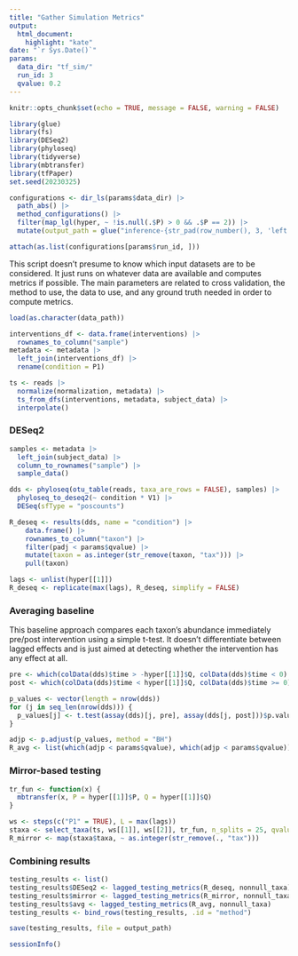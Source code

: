 ```yaml
---
title: "Gather Simulation Metrics"
output: 
  html_document:
    highlight: "kate"
date: "`r Sys.Date()`"
params:
  data_dir: "tf_sim/"
  run_id: 3
  qvalue: 0.2
---
```


```r
knitr::opts_chunk$set(echo = TRUE, message = FALSE, warning = FALSE)
```

```r
library(glue)
library(fs)
library(DESeq2)
library(phyloseq)
library(tidyverse)
library(mbtransfer)
library(tfPaper)
set.seed(20230325)
```

```r
configurations <- dir_ls(params$data_dir) |>
  path_abs() |>
  method_configurations() |>
  filter(map_lgl(hyper, ~ !is.null(.$P) > 0 && .$P == 2)) |>
  mutate(output_path = glue("inference-{str_pad(row_number(), 3, 'left', '0')}.rda"))

attach(as.list(configurations[params$run_id, ]))
```

This script doesn't presume to know which input datasets are to be considered.
It just runs on whatever data are available and computes metrics if possible.
The main parameters are related to cross validation, the method to use, the data
to use, and any ground truth needed in order to compute metrics.

```r
load(as.character(data_path))

interventions_df <- data.frame(interventions) |>
  rownames_to_column("sample")
metadata <- metadata |>
  left_join(interventions_df) |>
  rename(condition = P1)

ts <- reads |>
  normalize(normalization, metadata) |>
  ts_from_dfs(interventions, metadata, subject_data) |>
  interpolate()
```

### DESeq2

```r
samples <- metadata |>
  left_join(subject_data) |>
  column_to_rownames("sample") |>
  sample_data()

dds <- phyloseq(otu_table(reads, taxa_are_rows = FALSE), samples) |>
  phyloseq_to_deseq2(~ condition * V1) |>
  DESeq(sfType = "poscounts")
```

```r
R_deseq <- results(dds, name = "condition") |>
    data.frame() |>
    rownames_to_column("taxon") |>
    filter(padj < params$qvalue) |>
    mutate(taxon = as.integer(str_remove(taxon, "tax"))) |>
    pull(taxon)

lags <- unlist(hyper[[1]])
R_deseq <- replicate(max(lags), R_deseq, simplify = FALSE)
```

### Averaging baseline

This baseline approach compares each taxon's abundance immediately pre/post
intervention using a simple t-test. It doesn't differentiate between lagged
effects and is just aimed at detecting whether the intervention has any effect
at all.

```r
pre <- which(colData(dds)$time > -hyper[[1]]$Q, colData(dds)$time < 0)
post <- which(colData(dds)$time < hyper[[1]]$Q, colData(dds)$time >= 0)

p_values <- vector(length = nrow(dds))
for (j in seq_len(nrow(dds))) {
  p_values[j] <- t.test(assay(dds)[j, pre], assay(dds[j, post]))$p.value
}

adjp <- p.adjust(p_values, method = "BH")
R_avg <- list(which(adjp < params$qvalue), which(adjp < params$qvalue))
```

### Mirror-based testing

```r
tr_fun <- function(x) {
  mbtransfer(x, P = hyper[[1]]$P, Q = hyper[[1]]$Q)
}

ws <- steps(c("P1" = TRUE), L = max(lags))
staxa <- select_taxa(ts, ws[[1]], ws[[2]], tr_fun, n_splits = 25, qvalue = params$qvalue)
R_mirror <- map(staxa$taxa, ~ as.integer(str_remove(., "tax")))
```

### Combining results

```r
testing_results <- list()
testing_results$DESeq2 <- lagged_testing_metrics(R_deseq, nonnull_taxa)
testing_results$mirror <- lagged_testing_metrics(R_mirror, nonnull_taxa)
testing_results$avg <- lagged_testing_metrics(R_avg, nonnull_taxa)
testing_results <- bind_rows(testing_results, .id = "method")
```

```r
save(testing_results, file = output_path)
```

```r
sessionInfo()
```
